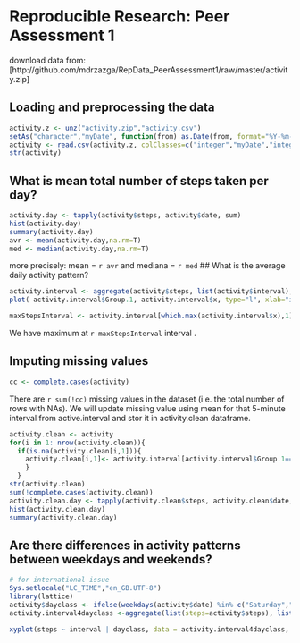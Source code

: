 # Reproducible Research: Peer Assessment 1

download  data from:
  [http://github.com/mdrzazga/RepData_PeerAssessment1/raw/master/activity.zip]

## Loading and preprocessing the data
```r
activity.z <- unz("activity.zip","activity.csv")
setAs("character","myDate", function(from) as.Date(from, format="%Y-%m-%d") )
activity <- read.csv(activity.z, colClasses=c("integer","myDate","integer"), na.strings="NA")
str(activity)
```


## What is mean total number of steps taken per day?

```r
activity.day <- tapply(activity$steps, activity$date, sum)
hist(activity.day)
summary(activity.day)
avr <- mean(activity.day,na.rm=T)
med <- median(activity.day,na.rm=T)
```
more precisely: mean = `r avr` and mediana = `r med`
## What is the average daily activity pattern?
```r
activity.interval <- aggregate(activity$steps, list(activity$interval), mean, na.rm=T)
plot( activity.interval$Group.1, activity.interval$x, type="l", xlab="interval", ylab="average number of steps taken")

maxStepsInterval <- activity.interval[which.max(activity.interval$x),1]

```
We have maximum at `r maxStepsInterval` interval .

## Imputing missing values
```r
cc <- complete.cases(activity)
```
There are `r sum(!cc)` missing values in the dataset (i.e. the total number of rows with NAs).
We will update missing value using mean for that 5-minute interval from active.interval and stor it in activity.clean dataframe.
```r
activity.clean <- activity
for(i in 1: nrow(activity.clean)){ 
  if(is.na(activity.clean[i,1])){
    activity.clean[i,1]<- activity.interval[activity.interval$Group.1==activity[i,3],2]
    }
  }
str(activity.clean)
sum(!complete.cases(activity.clean))
activity.clean.day <- tapply(activity.clean$steps, activity.clean$date, sum)
hist(activity.clean.day)
summary(activity.clean.day)
```


## Are there differences in activity patterns between weekdays and weekends?
```r
# for international issue
Sys.setlocale("LC_TIME","en_GB.UTF-8")
library(lattice)
activity$dayclass <- ifelse(weekdays(activity$date) %in% c("Saturday","Sunday"), "weekend", "weekday")
activity.interval4dayclass <-aggregate(list(steps=activity$steps), list(dayclass = activity$dayclass, interval = activity$interval), mean, na.rm=T)

xyplot(steps ~ interval | dayclass, data = activity.interval4dayclass, layout = c(1, 2), type="l", ylab="Number of steps")

```
